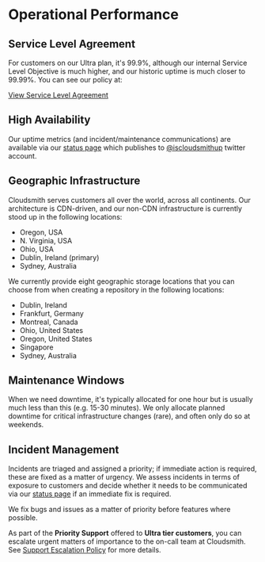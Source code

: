 # Operational Performance

## Service Level Agreement

For customers on our Ultra plan, it's 99.9%, although our internal Service Level Objective is much higher, and our historic uptime is much closer to 99.99%. You can see our policy at: 

[View Service Level Agreement](https://help.cloudsmith.io/docs/service-level-agreement-sla)


## High Availability

Our uptime metrics (and incident/maintenance communications) are available via our [status page](https://status.cloudsmith.io) which publishes to [@iscloudsmithup](https://twitter.com/iscloudsmithup) twitter account.

## Geographic Infrastructure

Cloudsmith serves customers all over the world, across all continents. Our architecture is CDN-driven, and our non-CDN infrastructure is currently stood up in the following locations:

- Oregon, USA
- N. Virginia, USA
- Ohio, USA
- Dublin, Ireland (primary)
- Sydney, Australia

We currently provide eight geographic storage locations that you can choose from when creating a repository in the following locations:

- Dublin, Ireland
- Frankfurt, Germany
- Montreal, Canada
- Ohio, United States
- Oregon, United States
- Singapore
- Sydney, Australia 

## Maintenance Windows

When we need downtime, it's typically allocated for one hour but is usually much less than this (e.g. 15-30 minutes). We only allocate planned downtime for critical infrastructure changes (rare), and often only do so at weekends.

## Incident Management

Incidents are triaged and assigned a priority; if immediate action is required, these are fixed as a matter of urgency. We assess incidents in terms of exposure to customers and decide whether it needs to be communicated via our [status page](https://status.cloudsmith.io) if an immediate fix is required.

We fix bugs and issues as a matter of priority before features where possible.

As part of the **Priority Support** offered to **Ultra tier customers**, you can escalate urgent matters of importance to the on-call team at Cloudsmith. See [Support Escalation Policy](doc:support-escalation-policy) for more details.
